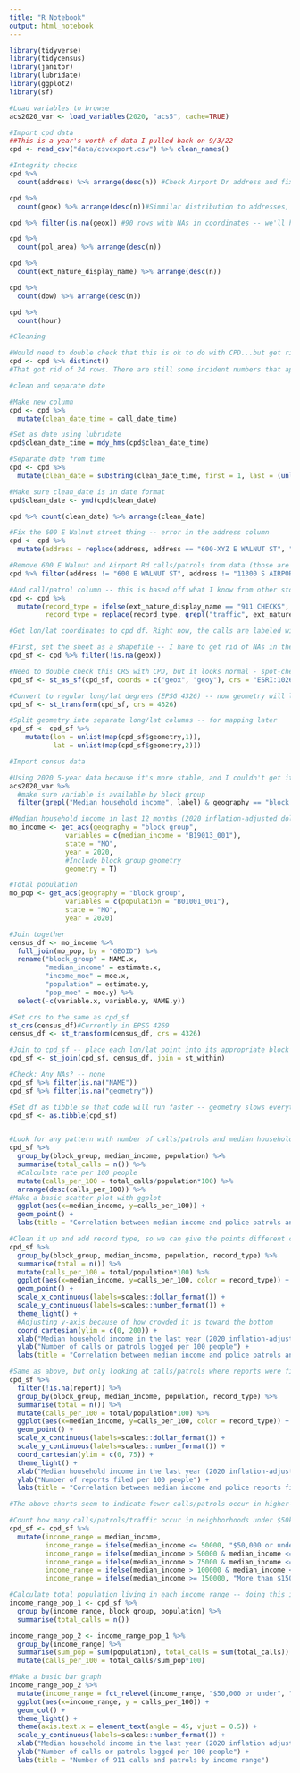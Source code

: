 ```yaml
---
title: "R Notebook"
output: html_notebook
---
```


```r
library(tidyverse)
library(tidycensus)
library(janitor)
library(lubridate)
library(ggplot2)
library(sf)
```

```r
#Load variables to browse
acs2020_var <- load_variables(2020, "acs5", cache=TRUE)
```

```r
#Import cpd data 
##This is a year's worth of data I pulled back on 9/3/22
cpd <- read_csv("data/csvexport.csv") %>% clean_names()

#Integrity checks
cpd %>% 
  count(address) %>% arrange(desc(n)) #Check Airport Dr address and fix 600 E-XYZ Walnut St

cpd %>% 
  count(geox) %>% arrange(desc(n))#Simmilar distribution to addresses, which suggests addresses are at least semi-consistently given the correct coordinates

cpd %>% filter(is.na(geox)) #90 rows with NAs in coordinates -- we'll have to exclude. Some don't have addresses some are just vague. We could theoretically fill some of them manually, but it would take a lot of time.

cpd %>% 
  count(pol_area) %>% arrange(desc(n))

cpd %>% 
  count(ext_nature_display_name) %>% arrange(desc(n))

cpd %>% 
  count(dow) %>% arrange(desc(n))

cpd %>% 
  count(hour)
```

```r
#Cleaning

#Would need to double check that this is ok to do with CPD...but get rid of duplicates. 
cpd <- cpd %>% distinct()
#That got rid of 24 rows. There are still some incident numbers that appear twice but have different information elsewhere. Ask CPD why.

#clean and separate date

#Make new column
cpd <- cpd %>% 
  mutate(clean_date_time = call_date_time)

#Set as date using lubridate
cpd$clean_date_time = mdy_hms(cpd$clean_date_time)

#Separate date from time
cpd <- cpd %>% 
  mutate(clean_date = substring(clean_date_time, first = 1, last = (unlist(gregexpr(" ", clean_date_time)))))

#Make sure clean_date is in date format
cpd$clean_date <- ymd(cpd$clean_date)

cpd %>% count(clean_date) %>% arrange(clean_date)

#Fix the 600 E Walnut street thing -- error in the address column
cpd <- cpd %>% 
  mutate(address = replace(address, address == "600-XYZ E WALNUT ST", "600 E WALNUT ST"))

#Remove 600 E Walnut and Airport Rd calls/patrols from data (those are the police stations, not relevant to analysis)
cpd %>% filter(address != "600 E WALNUT ST", address != "11300 S AIRPORT DR")

#Add call/patrol column -- this is based off what I know from other stories that analyzed 911 calls; would need to check with CPD to make sure it's OK. This is my attempt to break the type of incident down into much broader buckets, for data viz purposes.
cpd <- cpd %>% 
  mutate(record_type = ifelse(ext_nature_display_name == "911 CHECKS", "patrol", "call"),
         record_type = replace(record_type, grepl("traffic", ext_nature_display_name, ignore.case = T), "traffic"))
```

```r
#Get lon/lat coordinates to cpd df. Right now, the calls are labeled with a CRS I don't know how to use, so I'm going to convert them.

#First, set the sheet as a shapefile -- I have to get rid of NAs in the x and y fields to do that
cpd_sf <- cpd %>% filter(!is.na(geox))

#Need to double check this CRS with CPD, but it looks normal - spot-check by comparing new geometry column in cpd_sf to geox & geoy in cpd
cpd_sf <- st_as_sf(cpd_sf, coords = c("geox", "geoy"), crs = "ESRI:102697")

#Convert to regular long/lat degrees (EPSG 4326) -- now geometry will look like regular coordinates
cpd_sf <- st_transform(cpd_sf, crs = 4326)

#Split geometry into separate long/lat columns -- for mapping later
cpd_sf <- cpd_sf %>%
    mutate(lon = unlist(map(cpd_sf$geometry,1)),
           lat = unlist(map(cpd_sf$geometry,2)))

```

```r
#Import census data

#Using 2020 5-year data because it's more stable, and I couldn't get it to work for 2021
acs2020_var %>% 
  #make sure variable is available by block group
  filter(grepl("Median household income", label) & geography == "block group")

#Median household income in last 12 months (2020 inflation-adjusted dollars)
mo_income <- get_acs(geography = "block group",
              variables = c(median_income = "B19013_001"),
              state = "MO",
              year = 2020,
              #Include block group geometry
              geometry = T) 

#Total population
mo_pop <- get_acs(geography = "block group",
              variables = c(population = "B01001_001"),
              state = "MO",
              year = 2020)

#Join together
census_df <- mo_income %>% 
  full_join(mo_pop, by = "GEOID") %>% 
  rename("block_group" = NAME.x,
         "median_income" = estimate.x,
         "income_moe" = moe.x,
         "population" = estimate.y,
         "pop_moe" = moe.y) %>% 
  select(-c(variable.x, variable.y, NAME.y))

#Set crs to the same as cpd_sf
st_crs(census_df)#Currently in EPSG 4269
census_df <- st_transform(census_df, crs = 4326)

#Join to cpd_sf -- place each lon/lat point into its appropriate block group, so we can see median household income for that area
cpd_sf <- st_join(cpd_sf, census_df, join = st_within) 
```

```r
#Check: Any NAs? -- none 
cpd_sf %>% filter(is.na("NAME"))
cpd_sf %>% filter(is.na("geometry"))

#Set df as tibble so that code will run faster -- geometry slows everything down and since I did the join, I really don't need it anymore
cpd_sf <- as.tibble(cpd_sf)


#Look for any pattern with number of calls/patrols and median household income of block group (adjust for population of block group)
cpd_sf %>% 
  group_by(block_group, median_income, population) %>% 
  summarise(total_calls = n()) %>% 
  #Calculate rate per 100 people
  mutate(calls_per_100 = total_calls/population*100) %>% 
  arrange(desc(calls_per_100)) %>% 
#Make a basic scatter plot with ggplot
  ggplot(aes(x=median_income, y=calls_per_100)) + 
  geom_point() +
  labs(title = "Correlation between median income and police patrols and calls")

```


```r
#Clean it up and add record type, so we can give the points different colors based on types of calls in each area
cpd_sf %>% 
  group_by(block_group, median_income, population, record_type) %>% 
  summarise(total = n()) %>% 
  mutate(calls_per_100 = total/population*100) %>% 
  ggplot(aes(x=median_income, y=calls_per_100, color = record_type)) + 
  geom_point() +
  scale_x_continuous(labels=scales::dollar_format()) +
  scale_y_continuous(labels=scales::number_format()) +
  theme_light() +
  #Adjusting y-axis because of how crowded it is toward the bottom
  coord_cartesian(ylim = c(0, 200)) +
  xlab("Median household income in the last year (2020 inflation-adjusted dollars)") +
  ylab("Number of calls or patrols logged per 100 people") +
  labs(title = "Correlation between median income and police patrols and calls")
```

```r
#Same as above, but only looking at calls/patrols where reports were filed
cpd_sf %>% 
  filter(!is.na(report)) %>% 
  group_by(block_group, median_income, population, record_type) %>% 
  summarise(total = n()) %>% 
  mutate(calls_per_100 = total/population*100) %>% 
  ggplot(aes(x=median_income, y=calls_per_100, color = record_type)) + 
  geom_point() +
  scale_x_continuous(labels=scales::dollar_format()) +
  scale_y_continuous(labels=scales::number_format()) +
  coord_cartesian(ylim = c(0, 75)) +
  theme_light() +
  xlab("Median household income in the last year (2020 inflation-adjusted dollars)") +
  ylab("Number of reports filed per 100 people") +
  labs(title = "Correlation between median income and police reports filed")
```

```r
#The above charts seem to indicate fewer calls/patrols occur in higher-income neighborhoods. I'm going to try to find an exact number to make sure.

#Count how many calls/patrols/traffic occur in neighborhoods under $50k, $50k-$75k, $75k-$100k, $100k-$150k, over $150k median income (this is arbitrary, I could probably break this into many more buckets)
cpd_sf <- cpd_sf %>% 
  mutate(income_range = median_income,
         income_range = ifelse(median_income <= 50000, "$50,000 or under", income_range),
         income_range = ifelse(median_income > 50000 & median_income <= 75000, "$50,001 - $75,000", income_range),
         income_range = ifelse(median_income > 75000 & median_income <= 100000, "$75,001-$100,000", income_range),
         income_range = ifelse(median_income > 100000 & median_income <= 150000, "$100,001-$150,000", income_range),
         income_range = ifelse(median_income >= 150000, "More than $150,000", income_range)) 

#Calculate total population living in each income range -- doing this in two steps
income_range_pop_1 <- cpd_sf %>% 
  group_by(income_range, block_group, population) %>% 
  summarise(total_calls = n())

income_range_pop_2 <- income_range_pop_1 %>% 
  group_by(income_range) %>% 
  summarise(sum_pop = sum(population), total_calls = sum(total_calls)) %>% 
  mutate(calls_per_100 = total_calls/sum_pop*100)

#Make a basic bar graph 
income_range_pop_2 %>% 
  mutate(income_range = fct_relevel(income_range, "$50,000 or under", "$50,001 - $75,000", "$75,001-$100,000", "$100,001-$150,000", "More than $150,000", "NA")) %>% 
  ggplot(aes(x=income_range, y = calls_per_100)) +
  geom_col() +
  theme_light() +
  theme(axis.text.x = element_text(angle = 45, vjust = 0.5)) +
  scale_y_continuous(labels=scales::number_format()) +
  xlab("Median household income in the last year (2020 inflation adjusted)") +
  ylab("Number of calls or patrols logged per 100 people") +
  labs(title = "Number of 911 calls and patrols by income range")

```


